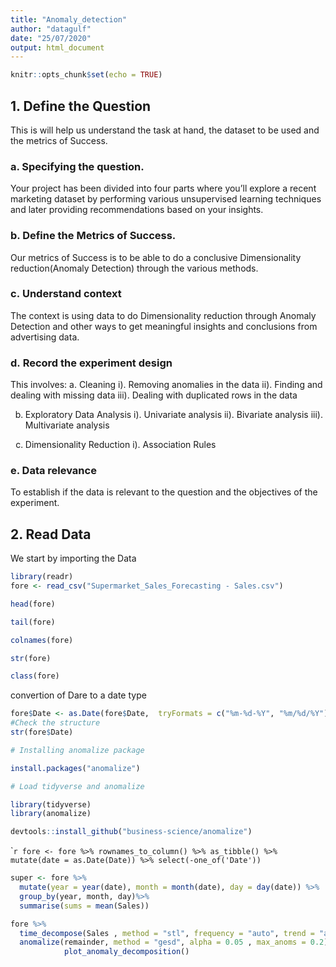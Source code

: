 ---
title: "Anomaly_detection"
author: "datagulf"
date: "25/07/2020"
output: html_document
---

```{r}
knitr::opts_chunk$set(echo = TRUE)
```

## 1. Define the Question

This is will help us understand the task at hand, the dataset to be used and the metrics of Success.

### a. Specifying the question.
 Your project has been divided into four parts where you'll explore a recent marketing dataset by performing various unsupervised learning techniques and later providing recommendations based on your insights. 
 
### b. Define the Metrics of Success.
Our metrics of Success is to be able to do a conclusive Dimensionality reduction(Anomaly Detection) through the various methods.

### c. Understand context
The context is using data to do Dimensionality reduction through Anomaly Detection and other ways to get meaningful insights and conclusions from advertising data.

### d. Record the experiment design 
This involves:
a. Cleaning
   i). Removing anomalies in the data
  ii). Finding and dealing with missing data
 iii). Dealing with duplicated rows in the data
 
b. Exploratory Data Analysis
   i). Univariate analysis
  ii). Bivariate analysis
 iii). Multivariate analysis 
 
c. Dimensionality Reduction
   i).  Association Rules
  
### e. Data relevance
To establish if the data is relevant to the question and the objectives of the experiment.

## 2. Read Data
We start by importing the Data

```{r}
library(readr)
fore <- read_csv("Supermarket_Sales_Forecasting - Sales.csv")

```


```{r}
head(fore)
```
```{r}
tail(fore)
```

```{r}
colnames(fore)
```

```{r}
str(fore)
```

```{r}
class(fore)
```
convertion of Dare to a date type 

```{r}
fore$Date <- as.Date(fore$Date,  tryFormats = c("%m-%d-%Y", "%m/%d/%Y"))
#Check the structure
str(fore$Date)
```

```{r}
# Installing anomalize package

install.packages("anomalize")
```
```{r}
# Load tidyverse and anomalize

library(tidyverse)
library(anomalize)
```
```{r}
devtools::install_github("business-science/anomalize")
```
````{r}
fore <- fore %>% rownames_to_column() %>% as_tibble() %>% 
  mutate(date = as.Date(Date)) %>% select(-one_of('Date'))
```

```{r}
super <- fore %>%
  mutate(year = year(date), month = month(date), day = day(date)) %>%
  group_by(year, month, day)%>%
  summarise(sums = mean(Sales))
```



```{r}
fore %>%
  time_decompose(Sales , method = "stl", frequency = "auto", trend = "auto")%>%
  anomalize(remainder, method = "gesd", alpha = 0.05 , max_anoms = 0.2)%>%
            plot_anomaly_decomposition()

```




